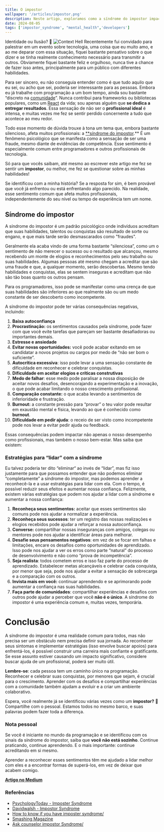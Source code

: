```yaml
---
title: O impostor
wallpaper: '/articles/impostor.png'
description: Neste artigo, exploramos como a síndrome do impostor impacta muitos desenvolvedores, desmistificando suas causas e oferecendo insights para superá-la.
date: 2024-08-05
tags: ['impostor_syndrome', "mental_health",'developers']
---
```


Identidade ou Ilusão? 🥷
<Image
  className='w-full h-50'
  src='/articles/impostor.png'
  alt='Context Hell'
  width={600}
  height={600}
  priority
/>
Recentemente fui convidado para palestrar em um evento sobre tecnologia, uma coisa que eu muito amo, e ao me deparar com essa situação, fiquei bastante pensativo sobre o que dizer e se tinha realmente conhecimento necessário para transmitir a outros. Obviamente fiquei bastante feliz e orgulhoso, nunca tive a chance de fazer isso antes, principalmente para um público com diferentes habilidades. 

Para ser sincero, eu não conseguia entender como é que tudo aquilo que eu sei, ou acho que sei, poderia ser interessante para as pessoas. Embora eu já trabalhe com programação a um bom tempo, ainda sou bastante “discreto na [comunidade](https://www.facebook.com/communitydevangola)”. Nunca contribui para frameworks ou bibliotecas populares, como um [React](https://react.dev/) da vida; sou apenas alguém que **se dedica a entregar resultados**. Essa sensação de não ser o **profissional ideal** é intensa, e muitas vezes me fez se sentir perdido concernente a tudo que acontece ao meu redor.

Todo esse momento de dúvida trouxe à tona um tema que, embora bastante silencioso, afeta muitos profissionais: a [**síndrome do impostor](https://pt.wikipedia.org/wiki/S%C3%ADndrome_do_impostor).** É um fenômeno psicológico que se manifesta como a sensação de ser uma fraude, mesmo diante de evidências de competência. Esse sentimento é especialmente comum entre programadores e outros profissionais de tecnologia.

Só para que vocês saibam, até mesmo ao escrever este artigo me fez se sentir um **impostor**, ou melhor, me fez se questionar sobre as minhas habilidades!

Se identificou com a minha história? Se a resposta for sim, é bem provável que você já enfrentou ou está enfrentando algo parecido. Na realidade, esse sentimento comum que afeta muitos profissionais, independentemente do seu nível ou tempo de experiência tem um nome.

## Síndrome do impostor

A síndrome do impostor é um padrão psicológico onde indivíduos acreditam que suas habilidades, talentos ou conquistas são resultado de sorte ou engano, e que mais tarde serão desmascarados como "fraudes". 

Geralmente ela acaba vindo de uma forma bastante “silenciosa”, como um o sentimento de não merecer o sucesso ou o resultado que alcançou, mesmo recebendo um monte de elogios e reconhecimentos pelo seu trabalho ou suas habilidades. Algumas pessoas até mesmo chegam a acreditar que são uma fraude e que, a qualquer momento, serão descobertas. Mesmo tendo habilidades e conquistas, elas se sentem inseguras e acreditam que não são tão boas quanto os outros pensam.

Para os programadores, isso pode se manifestar como uma crença de que suas habilidades são inferiores ao que realmente são ou um medo constante de ser descoberto como incompetente.

A síndrome do impostor pode ter várias consequências negativas, incluindo:

1. **Baixa autoconfiança**
2. **Procrastinação:** os sentimentos causados pela síndrome, pode fazer com que você evite tarefas que pareçam ser bastante desafiadoras ou importantes demais.
3. **Estresse e ansiedade**
4. **Evitar novas oportunidades:** você pode acabar exitando em se candidatar a novos projetos ou cargos por medo de “não ser bom o suficiente”.
5. **Autocrítica excessiva**: isso pode levar a uma sensação constante de dificuldade em reconhecer e celebrar conquistas.
6. **Dificuldade em aceitar elogios e críticas construtivas**
7. **Medo de falhar**: esse medo pode paralisar a nossa disposição de aceitar novos desafios, desencorajando a experimentação e a inovação, o que pode acabar limitando o nosso crescimento profissional.
8. **Comparação constante:** o que acaba levando a sentimentos de inferioridade e frustração.
9. **Burnout:** a constante pressão para “provar” o teu valor pode resultar em exaustão mental e física, levando ao que é conhecido como **burnout**.
10. **Dificuldade em pedir ajuda**: o receio de ser visto como incompetente pode nos levar a evitar pedir ajuda ou feedback.

Essas consequências podem impactar não apenas o nosso desempenho como profissionais, mas também o nosso bem-estar. Mas saiba que existem:

### Estratégias para “lidar” com a síndrome

Eu talvez poderia ter dito “eliminar“ ao invés de “lidar”, mas fiz isso justamente para que possamos entender que não podemos eliminar “completamente” a síndrome do impostor, mas podemos aprender a reconhecê-la e a usar estratégias para lidar com ela. Com o tempo, é possível reduzir seus efeitos e aumentar nossa confiança. Felizmente, existem várias estratégias que podem nos ajudar a lidar com a síndrome e aumentar a nossa confiança:

1. **Reconheça seus sentimentos:** aceitar que esses sentimentos são comuns pode nos ajudar a normalizar a experiência.
2. **Reconheça seus sucessos**: ter um registro das nossas realizações e elogios recebidos pode ajudar a reforçar a nossa autoconfiança.
3. **Converse:** compartilhar nossas inseguranças com amigos, colegas ou mentores pode nos ajudar a identificar áreas para melhorar.
4. **Desafie seus pensamentos negativos**:  em vez de se focar em falhas e limitações, encare os desafios como oportunidades de aprendizado. Isso pode nos ajudar a ver os erros como parte “natural” do processo de desenvolvimento e não como “prova de incompetência”.
5. **Seja realista**: todos cometem erros e isso faz parte do processo de aprendizado. Estabelecer metas alcançáveis e celebrar cada conquista, por menor que seja, pode nos ajudar a evitar a sensação de sobrecarga e a comparação com os outros.
6. **Invista mais em você:** continuar aprendendo e se aprimorando pode aumentar a confiança nas suas habilidades.
7. **Faça parte de comunidades**: compartilhar experiências e desafios com outros pode ajudar a perceber que você **não é o único**. A síndrome do impostor é uma experiência comum e, muitas vezes, temporária.

# Conclusão

A síndrome do impostor é uma realidade comum para todos, mas não precisa ser um obstáculo nem precisa definir sua jornada. Ao reconhecer seus sintomas e implementar estratégias (isso envolve buscar apoios) para enfrentá-los, é possível construir uma carreira mais confiante e gratificante. Se esse assunto estiver causando um impacto significativo, considere buscar ajuda de um profissional, poderá ser muito útil.

**Lembre-se**: cada pessoa tem um caminho único na programação. Reconhecer e celebrar suas conquistas, por menores que sejam, é crucial para o crescimento. Aprender com os desafios e compartilhar experiências com a comunidade também ajudam a evoluir e a criar um ambiente colaborativo.

Espera, você realmente já se identificou várias vezes como um **impostor?** 🤔 Compartilhe com o pessoal. Estamos todos no mesmo barco, e suas palavras podem fazer toda a diferença.

### Nota pessoal

Se você é iniciante no mundo da programação e se identificou com os sinais da síndrome do impostor, saiba que **você não está sozinho**. Continue praticando, continue aprendendo. E o mais importante: continue acreditando em si mesmo. 

Aprender a reconhecer esses sentimentos têm me ajudado a lidar melhor com eles e a encontrar formas de superá-los, em vez de deixar que acabem comigo.

**[Artigo no Medium](https://medium.com/@manuelbento19/o-impostor-cea658700461)**

### Referências

- [PsychologyToday - Imposter Syndrome](https://www.psychologytoday.com/us/basics/imposter-syndrome)
- [Davidwalsh - Impostor Syndrome](https://davidwalsh.name/impostor-syndrome)
- [How to know if you have imposter syndrome/](https://dearmedia.com/how-to-know-if-you-have-imposter-syndrome/)
- [Smashing Magazine](https://www.smashingmagazine.com/)
- [Ask counselor impostor Syndrome/](https://www.campuswell.com/ask-counselor-impostor-syndrome/)